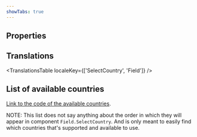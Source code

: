 ```yaml
---
showTabs: true
---
```



## Properties

<PropertiesTable props={ValueProperties} />

## Translations

<TranslationsTable localeKey={['SelectCountry', 'Field']} />

## List of available countries

[Link to the code of the available countries](https://github.com/dnbexperience/eufemia/blob/main/packages/dnb-eufemia/src/extensions/forms/constants/countries.ts#L46).

NOTE: This list does not say anything about the order in which they will appear in component `Field.SelectCountry`. And is only meant to easily find which countries that's supported and available to use.

<AvailableCountriesTable />
